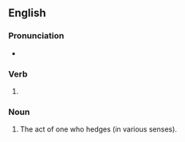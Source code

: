 ==English==

===Pronunciation===
* {{IPA|en|/ˈhɛdʒɪŋ/}}

===Verb===
{{head|en|verb form}}

# {{present participle of|en|hedge|nocat=1}}

===Noun===
{{en-noun}}

# The act of one who hedges (in various senses).